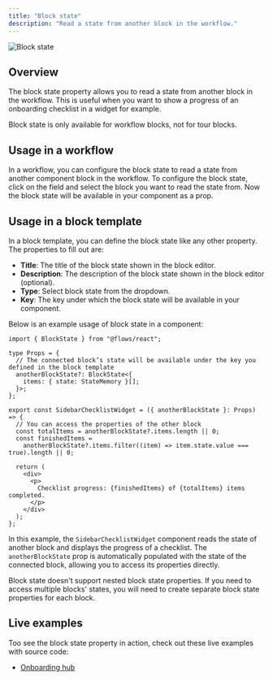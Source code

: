 ```yaml
---
title: "Block state"
description: "Read a state from another block in the workflow."
---
```


![Block state](/block-properties/block-state.png)

## Overview

The block state property allows you to read a state from another block in the workflow. This is useful when you want to show a progress of an onboarding checklist in a widget for example.

<Callout type="info">
  Block state is only available for workflow blocks, not for tour blocks.
</Callout>

## Usage in a workflow

In a workflow, you can configure the block state to read a state from another component block in the workflow. To configure the block state, click on the field and select the block you want to read the state from. Now the block state will be available in your component as a prop.

## Usage in a block template

In a block template, you can define the block state like any other property. The properties to fill out are:

- **Title**: The title of the block state shown in the block editor.
- **Description**: The description of the block state shown in the block editor (optional).
- **Type**: Select block state from the dropdown.
- **Key**: The key under which the block state will be available in your component.

Below is an example usage of block state in a component:

```tsx title="Block state component example"
import { BlockState } from "@flows/react";

type Props = {
  // The connected block’s state will be available under the key you defined in the block template
  anotherBlockState?: BlockState<{
    items: { state: StateMemory }[];
  }>;
};

export const SidebarChecklistWidget = ({ anotherBlockState }: Props) => {
  // You can access the properties of the other block
  const totalItems = anotherBlockState?.items.length || 0;
  const finishedItems =
    anotherBlockState?.items.filter((item) => item.state.value === true).length || 0;

  return (
    <div>
      <p>
        Checklist progress: {finishedItems} of {totalItems} items completed.
      </p>
    </div>
  );
};
```

In this example, the `SidebarChecklistWidget` component reads the state of another block and displays the progress of a checklist. The `anotherBlockState` prop is automatically populated with the state of the connected block, allowing you to access its properties directly.

<Callout type="info">
  Block state doesn't support nested block state properties. If you need to access multiple blocks'
  states, you will need to create separate block state properties for each block.
</Callout>

## Live examples

Too see the block state property in action, check out these live examples with source code:

- [Onboarding hub](https://flows.sh/examples/onboarding-hub)
